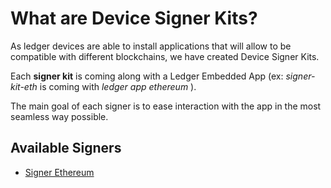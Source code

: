 # What are Device Signer Kits?

As ledger devices are able to install applications that will allow to be compatible with different blockchains, we have created Device Signer Kits.

Each **signer kit** is coming along with a Ledger Embedded App (ex: _signer-kit-eth_ is coming with _ledger app ethereum_ ).

The main goal of each signer is to ease interaction with the app in the most seamless way possible.

## Available Signers

- [Signer Ethereum](../references/signers/eth)
